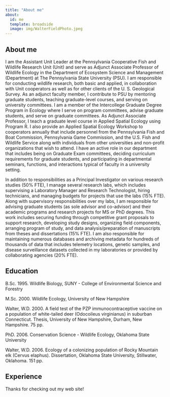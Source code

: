 ```yaml
---
title: "About me"
about: 
  id: me
  template: broadside
  image: img/WalterFieldPhoto.jpeg
---
```


:::{#me}

## About me

I am the Assistant Unit Leader at the Pennsylvania Cooperative Fish and Wildlife Research Unit (Unit) and serve as Adjunct Associate Professor of Wildlife Ecology in the Department of Ecosystem Science and Management (Department) at The Pennsylvania State University (PSU). I am responsible for conducting wildlife research, both basic and applied, in collaboration with Unit cooperators as well as for other clients of the U. S. Geological Survey. As an adjunct faculty member, I contribute to PSU by mentoring graduate students, teaching graduate-level courses, and serving on university committees. I am a member of the Intercollege Graduate Degree Program in Ecology where I serve on program committees, advise graduate students, and serve on graduate committees. As Adjunct Associate Professor, I teach a graduate level course in Applied Spatial Ecology using Program R. I also provide an Applied Spatial Ecology Workshop to cooperators annually that include personnel from the Pennsylvania Fish and Boat Commission, Pennsylvania Game Commission, and the U.S. Fish and Wildlife Service along with individuals from other universities and non-profit organizations that wish to attend. I have an active role in our department that includes being on Graduate Exam committees, deciding curriculum requirements for graduate students, and participating in departmental seminars, functions, and interactions typical of faculty in a university setting.

In addition to responsibilities as a Principal Investigator on various research studies (50% FTE),
I manage several research labs, which includes supervising a Laboratory Manager and Research
Technologist, hiring technicians, and managing budgets for projects that use the labs (15% FTE).
Along with supervisory responsibilities over my labs, I am responsible for advising graduate students (as sole advisor and co-advisor) and their academic programs and research projects for MS or PhD degrees. This work includes securing funding through competitive grant proposals to support
research, developing study designs, organizing field components, arranging program of study, and
data analysis/preparation of manuscripts from theses and dissertations (15% FTE). I am also responsible for maintaining numerous databases and archiving metadata for hundreds of thousands of
data that includes telemetry locations, genetic samples, and disease surveillance datasets collected in my laboratories or provided by collaborating agencies (20% FTE).

## Education

B.Sc. 1995. Wildlife Biology, SUNY - College of Environmental Science and Forestry

M.Sc. 2000. Wildlife Ecology, University of New Hampshire

Walter, W.D. 2000. A field test of the PZP immunocontraceptive vaccine on a population
of white-tailed deer (Odocoileus virginianus) in suburban Connecticut. Thesis, University of New
Hampshire, Durham, New Hampshire. 75 pp.

PhD. 2006. Conservation Science - Wildlife Ecology, Oklahoma State University

Walter, W.D. 2006. Ecology of a colonizing population of Rocky Mountain elk (Cervus elaphus).
Dissertation, Oklahoma State University, Stillwater, Oklahoma. 151 pp.

## Experience

:::

Thanks for checking out my web site!
